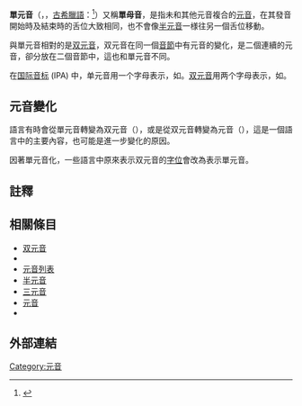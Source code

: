 '''單元音'''（{{Lang-en|monophthong}}，{{IPAc-en|ˈ|m|ɒ|n|ə|f|θ|ɒ|ŋ}}，[[古希臘語|古希臘語]]：{{Lang|grc|monóphthongos}}<ref>{{LSJ|mono/fqoggos|μονόφθογγος|ref}}</ref>）又稱'''單母音'''，是指未和其他元音複合的[[元音|元音]]，在其發音開始時及結束時的舌位大致相同，也不會像[[半元音|半元音]]一様往另一個舌位移動。

與單元音相對的是[[双元音|双元音]]，双元音在同一個[[音節|音節]]中有元音的變化，{{le|元音连续|hiatus (linguistics)}}是二個連續的元音，卻分放在二個音節中，這也和單元音不同。

在[[国际音标|国际音标]] (IPA) 中，单元音用一个字母表示，如{{IPA|[ʌ]}}。[[双元音|双元音]]用两个字母表示，如{{IPA|[aɪ]}}。

==元音變化==
語言有時會從單元音轉變為双元音（'''{{le|元音分裂|Vowel breaking|雙元音化}}'''），或是從双元音轉變為元音（'''{{le|單元音化|Monophthongization}}'''），這是一個語言中{{le|語言變化|language change}}的主要內容，也可能是進一步變化的原因。

因著單元音化，一些語言中原來表示双元音的[[字位|字位]]會改為表示單元音。

==註釋==
{{reflist}}

== 相關條目 ==
* [[双元音|双元音]]
* {{le|元音连续|hiatus (linguistics)}}
* [[元音列表|元音列表]]
* [[半元音|半元音]]
* [[三元音|三元音]]
* [[元音|元音]]
* {{le|元音分裂|Vowel breaking}}

== 外部連結 ==
{{Wiktionary|單元音}}
{{語言學小作品}}
{{國際音標導航}}

[[Category:元音|Category:元音]]